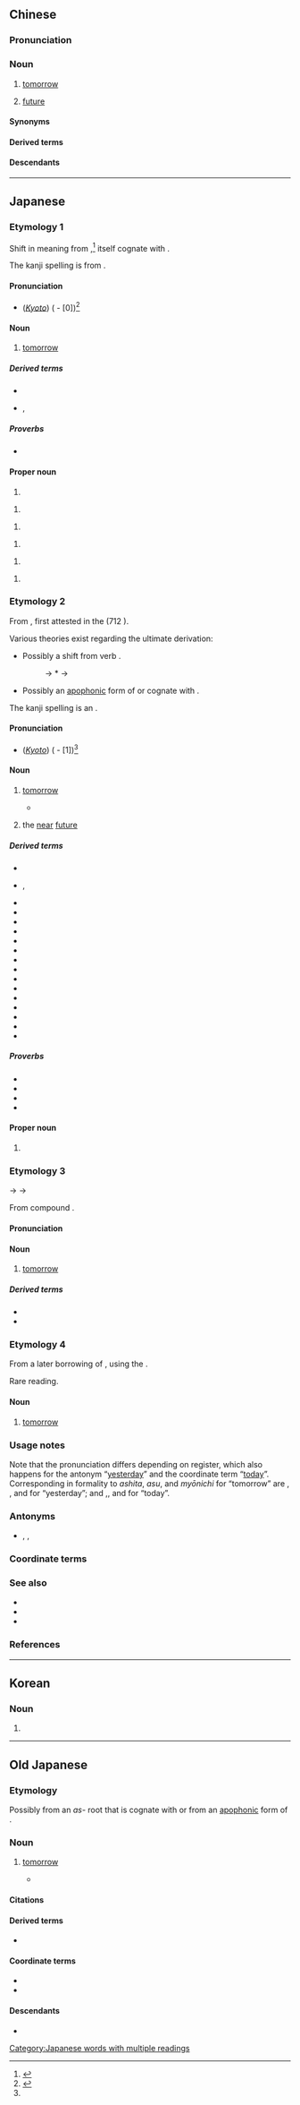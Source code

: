 {{also|明白}}
==Chinese==
{{zh-forms}}

===Pronunciation===
{{zh-pron
|m=míngrì
|c=ming4 jat6
|g='miang4 nyit6
|h=pfs=mìn-ngit
|mn=xm,qz:miâ-li̍t/zz:miâ-ji̍t/twk:bêng-ji̍t
|mn_note=bêng-ji̍t - literary
|mn-t=muan3 rig8/ma3 rig8/mua3 rêg8
|mn-t_note=muan3 rig8 - Chaozhou; ma3 rig8 - Shantou, Chenghai; mua3 rêg8 - Jieyang
|x=min2 r6/min2 nyi6
|x_note=min2 r6 - vernacular; min2 nyi6 - literary
|mc=y
|oc=y
|cat=n
}}

===Noun===
{{zh-noun}}

# {{lb|zh|literary|or|dialectal}} [[tomorrow]]
# {{lb|zh|literary|figurative}} [[future]]

====Synonyms====
{{zh-dial|明天}}

====Derived terms====
{{zh-der|明日黃花}}

====Descendants====
{{CJKV||みょうにち|j2=めいじつ|명일}}

{{zh-cat|Future}}

----

==Japanese==

===Etymology 1===
{{ja-kanjitab|yomi=juku|あした2}}

Shift in meaning from {{m|ja|朝|tr=ashita||[[next]] [[morning]]}},<ref>{{R:Daijisen}}</ref> itself cognate with {{m|ja||朝|tr=asa|morning}}.

The kanji spelling is from {{bor|ja|zh|sort=あした|明日}}.

====Pronunciation====
{{ja-pron|あした|dev=2|acc=3|acc_note=''as a noun''|acc_ref=NHK,DJR|acc2=0|acc2_note=''as an adverb''|acc2_ref=NHK}}
* (''[[w:Kansai dialect|Kyoto]]'') {{lang|ja|{{ja-accent/high|あした}}}} {{monospace|[áshítá]}} ({{ll|ja|高起式|Kōki}} - [0])<ref name="KHK">{{R:Keihankei}}</ref>

====Noun====
{{ja-noun|あした}}

# {{lb|ja|colloquial}} [[tomorrow]]
#: {{ja-usex|'''明日'''は[[雨]]ですね。|'''あした''' は あめ です ね。|It seems like it will rain '''tomorrow'''.}}
#: {{ja-usex|'''明日'''の[[夕方]]|'''あした''' の ゆうがた|'''tomorrow''' evening}}

=====Derived terms=====
* {{ja-r|明日 天%気|あした てん%き}}
* {{ja-r|明日%葉|アシタ%バ|rom=-}}, {{ja-r|鹹草|アシタバ|{{taxlink|Angelica keiskei|species}}}}

=====Proverbs=====
* {{ja-r|明日は明日の風が吹く|あした は あした の かぜ が ふく|tomorrow let tomorrow's winds blow → tomorrow is a new day}}

====Proper noun====
{{ja-pos|proper|あした}}

# {{given name|ja|female|A=a|sort=あした}}

{{ja-pos|proper|ぬくい}}

# {{surname|ja|A=a|nodot=1|sort=ぬくい}}

{{ja-pos|proper|あけひ}}

# {{surname|ja|A=a|nodot=1|sort=あけひ}}

{{ja-pos|proper|みょうが}}

# {{surname|ja|A=a|nodot=1|sort=みょうが}}

{{ja-pos|proper|ぬくひ}}

# {{surname|ja|A=a|nodot=1|sort=ぬくひ}}

{{ja-pos|proper|あけび}}

# {{surname|ja|A=a|nodot=1|sort=あけび}}

===Etymology 2===
{{ja-kanjitab|yomi=juku|あす2}}

From {{inh|ja|ojp|sort=あす|-}}, first attested in the ''{{w|Kojiki}}'' (712 {{CE}}).

Various theories exist regarding the ultimate derivation:
* Possibly a shift from verb {{m|ja|明かす|tr=akasu||to [[pass]]}}.
*: {{IPAfont|*/akasu/}} → *{{IPAchar|/akusu/}} → {{IPAchar|/asu/}}
* Possibly an [[apophony|apophonic]] form of or cognate with {{m|ja|朝|tr=asa||[[morning]]}}.

The kanji spelling is an {{obor|ja|zh|nocap=1|明日}}.

====Pronunciation====
{{ja-pron|あす|acc=2|acc_note=''as a noun''|acc_ref=NHK,DJR,SMK5|acc2=0|acc2_note=''as an adverb''|acc2_ref=NHK}}
* (''[[w:Kansai dialect|Kyoto]]'') {{lang|ja|{{ja-accent/down|あ}}す}} {{monospace|[áꜜsù]}} ({{ll|ja|高起式|Kōki}} - [1])<ref name="KHK"/> {{attention|ja|平進 Heishin? It's a rise then a fall, instead of koki which is mostly/all rises IMO}}

====Noun====
{{ja-noun|あす}}

# {{lb|ja|polite}} [[tomorrow]]
#* {{RQ:ja:AB|000035/files/275_13903}}
#*: {{ja-usex|'''明日'''も[[また]]、[[同じ]][[日]]が[[来る]]のだろう。[[幸%福]]は[[一%生]]、[[来る|来]]ないのだ。[[それ]]は、[[わかる|わかって]]いる。[[けれども]]、[[きっと]][[来る]]、'''あす'''は[[来る]]、と[[信じる|信じて]][[寝る]]のが[[いい]]のでしょう。|'''あす''' も また、おなじ ひ が くる の だろう。こう%ふく は いっ%しょう、こない の だ。それ は、わかっている。けれど も、きっと くる、'''あす''' は くる、と しんじて ねる の が い.い の でしょう。|The same day will probably come '''tomorrow''' again, just like always. True happiness will never come into my life. I know that. But perhaps it is best to go to sleep believing that it will come, that it will come '''tomorrow'''.}}
# the [[near]] [[future]]

=====Derived terms=====
{{der-top3}}
* {{ja-r|明日%明後日|あす%-あさって}}
* {{ja-r|飛鳥|^あすか|rom=-}}, {{ja-r|明日香|^あすか}}
* {{ja-r|明後日|あさって}}
* {{ja-r|明日知らぬ|あす しらぬ}}
* {{ja-r|翌檜|アスナロ}}
* {{ja-r|明日の淵%瀬|あす の ふち%せ}}
* {{ja-r|明日は淵%瀬|あす は ふち%せ}}
* {{ja-r|明日は檜|あす は ひのき}}
* {{ja-r|明日は我が身|あす は わが み}}
* {{ja-r|明日%檜|あす%ひ}}
* {{ja-r|明日をも知れぬ身|あす を も しれぬ み}}
* {{ja-r|今日%明日|きょう%-あす}}
* {{ja-r|今日か明日か|きょう か あす か}}
* {{ja-r|今日%考えて明日%語れ|きょう% かんがえて あす% かたれ}}
* {{ja-r|今日の情けは明日の仇|きょう の なさけ は あす の あだ}}
* {{ja-r|今日は人の上明日は我が身の上|きょう は ひと の うえ あす は わが み の うえ}}
* {{ja-r|今日も明日も醒め果てる|きょう も あす も さめはてる}}
{{der-bottom}}

=====Proverbs=====
* {{ja-r|明日の事を言えば鬼が笑う|あす の こと を いえば おに が わらう}}
* {{ja-r|明日の百より今日の五%十|あす の ひゃく より きょう の ご%じゅう}}
* {{ja-r|今日あって明日ない身|きょう あって あす ない み}}
* {{ja-r|今日の一%針%明日の十%針|きょう の ひと%はり% あす の と%はり}}

====Proper noun====
{{ja-noun|あす}}

# {{given name|ja|female|A=a}}

===Etymology 3===
{{ja-kanjitab|みょう|にち|yomi=goon}}
{{IPAchar|/mʲau nʲiti/}} → {{IPAchar|/mʲɔːɲit͡ɕi/}} → {{IPAchar|/mʲoːɲit͡ɕi/}}

From {{der|ja|ltc|sort=みようにち|-}} compound {{ltc-l|明日}}.

====Pronunciation====
{{ja-pron|みょうにち|acc=a|acc_ref=NHK,DJR,SMK5}}

====Noun====
{{ja-noun|みょうにち|hhira=みやうにち}}

# {{lb|ja|formal}} [[tomorrow]]

=====Derived terms=====
* {{ja-r|今%明%日|こん%みょう%にち}}
* {{ja-r|大%明%日|だい%みょう%にち}}

===Etymology 4===
{{ja-kanjitab|めい|じつ|yomi=kanon}}

From a later borrowing of {{der|ja|zh|明日}}, using the {{m|ja|漢音|tr=kan'on|lit=[[Han]] [[sound]]}}. {{attention|ja|KDJ says the usage example from the 1867 Wa-Eigo Hayashi Shūsei first edition}}

Rare reading.

====Noun====
{{ja-noun|めいじつ}}

# {{lb|ja|sort=めいしつ|rare}} [[tomorrow]]

===Usage notes===
Note that the pronunciation differs depending on register, which also happens for the antonym “[[yesterday]]” and the coordinate term “[[today]]”. Corresponding in formality to ''ashita'', ''asu'', and ''myōnichi'' for “tomorrow” are {{ja-l|昨日||kinō}}, {{ja-l|昨日||kiso|pos=rare}}, and {{ja-l|昨日||sakujitsu}} for “yesterday”; and {{ja-l|きょう||kyō}},{{ja-l|今日||konnichi}}, and {{ja-l|本日||honjitsu}} for “today”.

===Antonyms===
* {{ja-r|昨日|きのう}}, {{ja-r|昨日|さくじつ}}, {{ja-r|昨日|きそ|[[yesterday]]}}

===Coordinate terms===
{{Japanese temporal nouns}}

===See also===
* {{ja-r|明くる日|あくるひ|[[next]] [[day]]}}
* {{ja-r|翌%日|よく%じつ|next day}}
* {{ja-r|明き日|あきび}}

===References===
<references/>

[[Category:Japanese words with multiple readings]]
{{top|ja|sort=あす|Future}}

----

==Korean==
{{ko-hanjatab}}

===Noun===
{{ko-noun|hangeul=명일}}

# {{hanja form of|명일|[[tomorrow]]}}

----

==Old Japanese==

===Etymology===
Possibly from an ''as-'' root that is cognate with or from an [[apophony|apophonic]] form of {{m|ojp|朝|tr=asa||[[morning]]}}.

===Noun===
{{head|ojp|noun|tr=asu|kana|あす|sort=あす}}

# [[tomorrow]]
#* {{RQ:Kojiki|poem 112}}
#*: {{ux|ojp|意岐米母夜阿布美能於岐米'''阿須'''用理波美夜麻賀久理弖美延受加母阿良牟|tr=Oki<sub>1</sub>me<sub>2</sub> mo<sub>2</sub> ya Apumi<sub>1</sub> no<sub>2</sub> Oki<sub>1</sub>me<sub>2</sub> '''asu''' yo<sub>1</sub>ri pa mi<sub>1</sub>yama-gakurite mi<sub>1</sub>yezu ka mo<sub>2</sub> aramu}}

====Citations====
{{seeCites|ojp}}

====Derived terms====
* {{m|ojp|明日香|tr=Asuka}}

====Coordinate terms====
* {{m|ojp|きのふ|tr=ki<sub>1</sub>no<sub>2</sub>pu||[[yesterday]]}}
* {{m|ojp|けふ|tr=ke<sub>1</sub>pu||[[today]]}}

====Descendants====
* {{desc|ja|明日|tr=asu}}